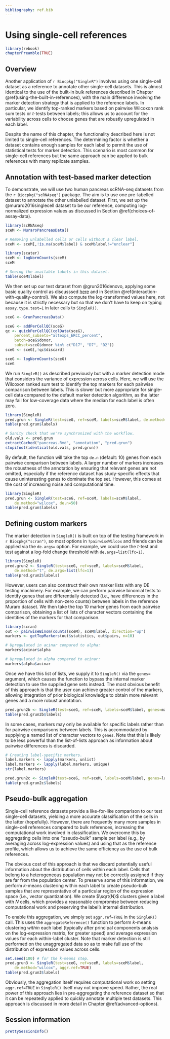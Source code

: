 ```yaml
---
bibliography: ref.bib
---
```


# Using single-cell references

```r
library(rebook)
chapterPreamble(TRUE)
```

## Overview

Another application of `r Biocpkg("SingleR")` involves using one single-cell dataset 
as a reference to annotate other single-cell datasets.
This is almost identical to the use of the built-in bulk references described in Chapter \@ref(using-the-built-in-references),
with the main difference involving the marker detection strategy that is applied to the reference labels. 
In particular, we identify top-ranked markers based on pairwise Wilcoxon rank sum tests or $t$-tests between labels;
this allows us to account for the variability across cells to choose genes that are robustly upregulated in each label.

Despite the name of this chapter, the functionality described here is not limited to single-cell references.
The determining factor is whether a dataset contains enough samples for each label
to permit the use of statistical tests for marker detection.
This scenario is most common for single-cell references 
but the same approach can be applied to bulk references with many replicate samples.

## Annotation with test-based marker detection

To demonstrate, we will use two human pancreas scRNA-seq datasets from the `r Biocpkg("scRNAseq")` package.
The aim is to use one pre-labelled dataset to annotate the other unlabelled dataset.
First, we set up the @muraro2016singlecell dataset to be our reference,
computing log-normalized expression values as discussed in Section \@ref(choices-of-assay-data).

```r
library(scRNAseq)
sceM <- MuraroPancreasData()

# Removing unlabelled cells or cells without a clear label.
sceM <- sceM[,!is.na(sceM$label) & sceM$label!="unclear"] 

library(scater)
sceM <- logNormCounts(sceM)
sceM

# Seeing the available labels in this dataset.
table(sceM$label)
```

We then set up our test dataset from @grun2016denovo, applying some basic quality control as discusssed
[here](https://osca.bioconductor.org/grun-human-pancreas-cel-seq2.html#quality-control-8) 
and in Section \@ref(interaction-with-quality-control).
We also compute the log-transformed values here, not because it is strictly necessary
but so that we don't have to keep on typing `assay.type.test=1` in later calls to `SingleR()`.

```r
sceG <- GrunPancreasData()

sceG <- addPerCellQC(sceG)
qc <- quickPerCellQC(colData(sceG), 
    percent_subsets="altexps_ERCC_percent",
    batch=sceG$donor,
    subset=sceG$donor %in% c("D17", "D7", "D2"))
sceG <- sceG[,!qc$discard]

sceG <- logNormCounts(sceG)
sceG
```

We run `SingleR()` as described previously but with a marker detection mode that considers the variance of expression across cells.
Here, we will use the Wilcoxon ranked sum test to identify the top markers for each pairwise comparison between labels.
This is slower but more appropriate for single-cell data compared to the default marker detection algorithm,
as the latter may fail for low-coverage data where the median for each label is often zero.

```r
library(SingleR)
pred.grun <- SingleR(test=sceG, ref=sceM, labels=sceM$label, de.method="wilcox")
table(pred.grun$labels)
```

```r
# Sanity check that we're synchronized with the workflow.
old.vals <- pred.grun
extractCached("pancreas.Rmd", "annotation", "pred.grun")
stopifnot(identical(old.vals, pred.grun))
```

By default, the function will take the top `de.n` (default: 10) genes from each pairwise comparison between labels.
A larger number of markers increases the robustness of the annotation by ensuring that relevant genes are not omitted,
especially if the reference dataset has study-specific effects that cause uninteresting genes to dominate the top set. 
However, this comes at the cost of increasing noise and computational time.

```r
library(SingleR)
pred.grun <- SingleR(test=sceG, ref=sceM, labels=sceM$label, 
    de.method="wilcox", de.n=50)
table(pred.grun$labels)
```

## Defining custom markers

The marker detection in `SingleR()` is built on top of the testing framework in `r Biocpkg("scran")`,
so most options in `?pairwiseWilcox` and friends can be applied via the `de.args=` option.
For example, we could use the $t$-test and test against a log-fold change threshold with `de.args=list(lfc=1)`.

```r
library(SingleR)
pred.grun2 <- SingleR(test=sceG, ref=sceM, labels=sceM$label, 
    de.method="t", de.args=list(lfc=1))
table(pred.grun2$labels)
```

However, users can also construct their own marker lists with any DE testing machinery.
For example, we can perform pairwise binomial tests to identify genes that are differentially detected 
(i.e., have differences in the proportion of cells with non-zero counts) between labels in the reference Muraro dataset.
We then take the top 10 marker genes from each pairwise comparison,
obtaining a list of lists of character vectors containing the identities of the markers for that comparison.

```r
library(scran)
out <- pairwiseBinom(counts(sceM), sceM$label, direction="up")
markers <- getTopMarkers(out$statistics, out$pairs, n=10)

# Upregulated in acinar compared to alpha:
markers$acinar$alpha

# Upregulated in alpha compared to acinar:
markers$alpha$acinar
```

Once we have this list of lists, we supply it to `SingleR()` via the `genes=` argument,
which causes the function to bypass the internal marker detection to use the supplied gene sets instead.
The most obvious benefit of this approach is that the user can achieve greater control of the markers,
allowing integration of prior biological knowledge to obtain more relevant genes and a more robust annotation.

```r
pred.grun2b <- SingleR(test=sceG, ref=sceM, labels=sceM$label, genes=markers)
table(pred.grun2b$labels)
```

In some cases, markers may only be available for specific labels rather than for pairwise comparisons between labels.
This is accommodated by supplying a named list of character vectors to `genes`.
Note that this is likely to be less powerful than the list-of-lists approach as information about pairwise differences is discarded.

```r
# Creating label-specific markers.
label.markers <- lapply(markers, unlist)
label.markers <- lapply(label.markers, unique)
str(label.markers)

pred.grun2c <- SingleR(test=sceG, ref=sceM, labels=sceM$label, genes=label.markers)
table(pred.grun2c$labels)
```

## Pseudo-bulk aggregation

Single-cell reference datasets provide a like-for-like comparison to our test single-cell datasets, 
yielding a more accurate classification of the cells in the latter (hopefully).
However, there are frequently many more samples in single-cell references compared to bulk references, 
increasing the computational work involved in classification.
We overcome this by aggregating cells into one "pseudo-bulk" sample per label (e.g., by averaging across log-expression values) 
and using that as the reference profile, which allows us to achieve the same efficiency as the use of bulk references.

The obvious cost of this approach is that we discard potentially useful information 
about the distribution of cells within each label.
Cells that belong to a heterogeneous population may not be correctly assigned if they are far from the population center.
To preserve some of this information, we perform $k$-means clustering within each label
to create pseudo-bulk samples that are representative of a particular region of the expression space (i.e., vector quantization).
We create $\sqrt{N}$ clusters given a label with $N$ cells, 
which provides a reasonable compromise between reducing computational work and preserving the label's internal distribution.

To enable this aggregation, we simply set `aggr.ref=TRUE` in the `SingleR()` call.
This uses the `aggregateReference()` function to perform $k$-means clustering _within_ each label
(typically after principal components analysis on the log-expression matrix, for greater speed)
and average expression values for each within-label cluster.
Note that marker detection is still performed on the unaggregated data 
so as to make full use of the distribution of expression values across cells.

```r
set.seed(100) # for the k-means step.
pred.grun3 <- SingleR(test=sceG, ref=sceM, labels=sceM$label, 
    de.method="wilcox", aggr.ref=TRUE)
table(pred.grun3$labels)
```

Obviously, the aggregation itself requires computational work so setting `aggr.ref=TRUE` in `SingleR()` itself may not improve speed.
Rather, the real power of this approach lies in pre-aggregating the reference dataset
so that it can be repeatedly applied to quickly annotate multiple test datasets.
This approach is discussed in more detail in Chapter \@ref(advanced-options).

## Session information {-}

```r
prettySessionInfo()
```

